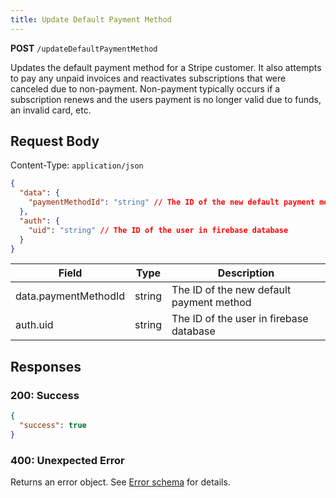 ```yaml
---
title: Update Default Payment Method
---
```


**POST** `/updateDefaultPaymentMethod`

Updates the default payment method for a Stripe customer. It also attempts to pay any unpaid invoices and reactivates subscriptions that were canceled due to non-payment. Non-payment typically occurs if a subscription renews and the users payment is no longer valid due to funds, an invalid card, etc.

## Request Body

Content-Type: `application/json`

```json
{
  "data": {
    "paymentMethodId": "string" // The ID of the new default payment method
  },
  "auth": {
    "uid": "string" // The ID of the user in firebase database
  }
}
```

| Field                | Type   | Description                              |
| -------------------- | ------ | ---------------------------------------- |
| data.paymentMethodId | string | The ID of the new default payment method |
| auth.uid             | string | The ID of the user in firebase database  |

## Responses

### 200: Success

```json
{
  "success": true
}
```

### 400: Unexpected Error

Returns an error object. See [Error schema](../openapi.json) for details.
